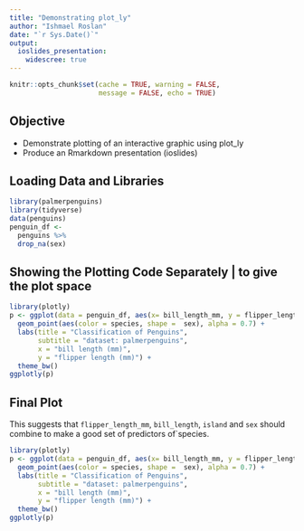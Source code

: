 ```yaml
---
title: "Demonstrating plot_ly"
author: "Ishmael Roslan"
date: "`r Sys.Date()`"
output:
  ioslides_presentation:
    widescree: true
---
```


```r
knitr::opts_chunk$set(cache = TRUE, warning = FALSE,
                      message = FALSE, echo = TRUE)
```

## Objective

- Demonstrate plotting of an interactive graphic using plot_ly
- Produce an Rmarkdown presentation (ioslides)

## Loading Data and Libraries
```r
library(palmerpenguins)
library(tidyverse)
data(penguins)
penguin_df <- 
  penguins %>%
  drop_na(sex)
```

## Showing the Plotting Code Separately | to give the plot space

```r
library(plotly)
p <- ggplot(data = penguin_df, aes(x= bill_length_mm, y = flipper_length_mm)) +
  geom_point(aes(color = species, shape =  sex), alpha = 0.7) +
  labs(title = "Classification of Penguins",
       subtitle = "dataset: palmerpenguins",
       x = "bill length (mm)",
       y = "flipper length (mm)") +
  theme_bw()
ggplotly(p)
```

## Final Plot

This suggests that `flipper_length_mm`, `bill_length`, `island` and `sex` should combine to make a good set of predictors of`species.

```r
library(plotly)
p <- ggplot(data = penguin_df, aes(x= bill_length_mm, y = flipper_length_mm)) +
  geom_point(aes(color = species, shape =  sex), alpha = 0.7) +
  labs(title = "Classification of Penguins",
       subtitle = "dataset: palmerpenguins",
       x = "bill length (mm)",
       y = "flipper length (mm)") +
  theme_bw()
ggplotly(p)
```


